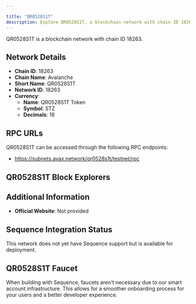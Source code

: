 ```yaml
---

title: "QR0528S1T"
description: Explore QR0528S1T, a blockchain network with chain ID 18263. Learn about its native currency, QR0528S1T Token, and how to interact with the network.
---
```




QR0528S1T is a blockchain network with chain ID 18263.

## Network Details

- **Chain ID**: 18263
- **Chain Name**: Avalanche
- **Short Name**: QR0528S1T
- **Network ID**: 18263
- **Currency**: 
  - **Name**: QR0528S1T Token
  - **Symbol**: STZ
  - **Decimals**: 18

## RPC URLs

QR0528S1T can be accessed through the following RPC endpoints:

- https://subnets.avax.network/qr0528s1t/testnet/rpc

## QR0528S1T Block Explorers



## Additional Information

- **Official Website**: Not provided

## Sequence Integration Status

This network does not yet have Sequence support but is available for deployment.

## QR0528S1T Faucet

When building with Sequence, faucets aren't necessary due to our smart account infrastructure. This allows for a smoother onboarding process for your users and a better developer experience.
